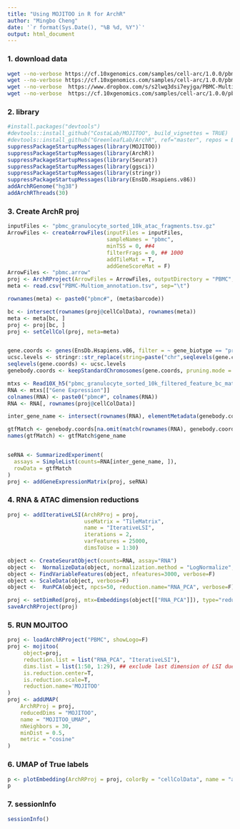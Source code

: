 ```yaml
---
title: "Using MOJITOO in R for ArchR"
author: "Mingbo Cheng"
date: '`r format(Sys.Date(), "%B %d, %Y")`'
output: html_document
---
```


### 1. download data
```bash
wget --no-verbose https://cf.10xgenomics.com/samples/cell-arc/1.0.0/pbmc_granulocyte_sorted_10k/pbmc_granulocyte_sorted_10k_atac_fragments.tsv.gz
wget --no-verbose https://cf.10xgenomics.com/samples/cell-arc/1.0.0/pbmc_granulocyte_sorted_10k/pbmc_granulocyte_sorted_10k_atac_fragments.tsv.gz.tbi
wget --no-verbose  https://www.dropbox.com/s/s2lwq3dsi7eyjga/PBMC-Multiom_annotation.tsv
wget --no-verbose  https://cf.10xgenomics.com/samples/cell-arc/1.0.0/pbmc_granulocyte_sorted_10k/pbmc_granulocyte_sorted_10k_filtered_feature_bc_matrix.h5
```

### 2. library
```r
#install.packages("devtools")
#devtools::install_github("CostaLab/MOJITOO", build_vignettes = TRUE)
#devtools::install_github("GreenleafLab/ArchR", ref="master", repos = BiocManager::repositories())
suppressPackageStartupMessages(library(MOJITOO))
suppressPackageStartupMessages(library(ArchR))
suppressPackageStartupMessages(library(Seurat))
suppressPackageStartupMessages(library(ggsci))
suppressPackageStartupMessages(library(stringr))
suppressPackageStartupMessages(library(EnsDb.Hsapiens.v86))
addArchRGenome("hg38")
addArchRThreads(30)

```


### 3. Create ArchR proj
```r
inputFiles <- "pbmc_granulocyte_sorted_10k_atac_fragments.tsv.gz"
ArrowFiles <- createArrowFiles(inputFiles = inputFiles,
                               sampleNames = "pbmc",
                               minTSS = 0, ##4
                               filterFrags = 0, ## 1000
                               addTileMat = T,
                               addGeneScoreMat = F)
ArrowFiles <- "pbmc.arrow"
proj <- ArchRProject(ArrowFiles = ArrowFiles, outputDirectory = "PBMC", copyArrows = T, showLogo=F)
meta <- read.csv("PBMC-Multiom_annotation.tsv", sep="\t")

rownames(meta) <- paste0("pbmc#", (meta$barcode))

bc <- intersect(rownames(proj@cellColData), rownames(meta))
meta <- meta[bc, ]
proj <- proj[bc, ]
proj <- setCellCol(proj, meta=meta)


gene.coords <- genes(EnsDb.Hsapiens.v86, filter = ~ gene_biotype == "protein_coding")
ucsc.levels <- stringr::str_replace(string=paste("chr",seqlevels(gene.coords),sep=""), pattern="chrMT", replacement="chrM")
seqlevels(gene.coords) <- ucsc.levels
genebody.coords <- keepStandardChromosomes(gene.coords, pruning.mode = 'coarse')

mtxs <- Read10X_h5("pbmc_granulocyte_sorted_10k_filtered_feature_bc_matrix.h5")
RNA <- mtxs[["Gene Expression"]]
colnames(RNA) <- paste0("pbmc#", colnames(RNA))
RNA <- RNA[, rownames(proj@cellColData)]

inter_gene_name <- intersect(rownames(RNA), elementMetadata(genebody.coords)$gene_name)

gtfMatch <- genebody.coords[na.omit(match(rownames(RNA), genebody.coords$gene_name))]
names(gtfMatch) <- gtfMatch$gene_name


seRNA <- SummarizedExperiment(
  assays = SimpleList(counts=RNA[inter_gene_name, ]),
  rowData = gtfMatch
)
proj <- addGeneExpressionMatrix(proj, seRNA)
```


### 4.  RNA & ATAC dimension reductions
```r
proj <- addIterativeLSI(ArchRProj = proj,
                        useMatrix = "TileMatrix",
                        name = "IterativeLSI",
                        iterations = 2,
                        varFeatures = 25000,
                        dimsToUse = 1:30)

object <- CreateSeuratObject(counts=RNA, assay="RNA")
object <-  NormalizeData(object, normalization.method = "LogNormalize", scale.factor = 10000, verbose=F)
object <- FindVariableFeatures(object, nfeatures=3000, verbose=F)
object <- ScaleData(object, verbose=F)
object <-  RunPCA(object, npcs=50, reduction.name="RNA_PCA", verbose=F)

proj <- setDimRed(proj, mtx=Embeddings(object[["RNA_PCA"]]), type="reducedDims", reduction.name="RNA_PCA")
saveArchRProject(proj)
```


### 5. RUN MOJITOO
```r
proj <- loadArchRProject("PBMC", showLogo=F)
proj <- mojitoo(
     object=proj,
     reduction.list = list("RNA_PCA", "IterativeLSI"),
     dims.list = list(1:50, 1:29), ## exclude last dimension of LSI due to rank(IterativeLSI)==29
     is.reduction.center=T,
     is.reduction.scale=T,
     reduction.name='MOJITOO'
)
proj <- addUMAP(
    ArchRProj = proj,
    reducedDims = "MOJITOO",
    name = "MOJITOO_UMAP",
    nNeighbors = 30,
    minDist = 0.5,
    metric = "cosine"
)
```

### 6. UMAP of True labels
```r
p <- plotEmbedding(ArchRProj = proj, colorBy = "cellColData", name = "annotation", embedding = "MOJITOO_UMAP")
p
```

### 7. sessionInfo
```r
sessionInfo()
```


